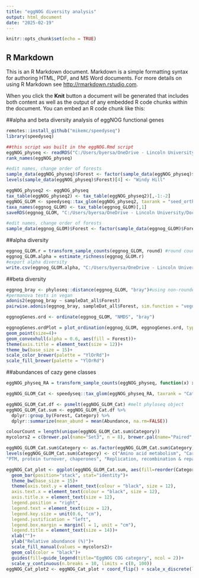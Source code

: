 ---
title: "eggNOG diversity analysis"
output: html_document
date: "2025-02-19"
---

```{r setup, include=FALSE}
knitr::opts_chunk$set(echo = TRUE)
```

## R Markdown

This is an R Markdown document. Markdown is a simple formatting syntax for authoring HTML, PDF, and MS Word documents. For more details on using R Markdown see <http://rmarkdown.rstudio.com>.

When you click the **Knit** button a document will be generated that includes both content as well as the output of any embedded R code chunks within the document. You can embed an R code chunk like this:

##alpha and beta diversity analysis of eggNOG functional genes
```{r}
remotes::install_github("mikemc/speedyseq")
library(speedyseq)
```

```{r read in eggNOG ps object}
##this script was built in the eggNOG.Rmd script
eggNOG_physeq <- readRDS("C:/Users/byersa/OneDrive - Lincoln University/Documents/Rutherford/Metagenomics/phyloseq/eggNOG_ps.rds")#405706 taxa and 90 samples
rank_names(eggNOG_physeq)

#edit names, change order of forests
sample_data(eggNOG_physeq)$Forest <- factor(sample_data(eggNOG_physeq)$Forest, levels = c("Hirakimata", "Puketi", "Glenfern", "Windy_Hill", "Laingholm", "Silverdale", "Gadgil",  "Oratia", "Kaiaraara"))
levels(sample_data(eggNOG_physeq)$Forest)[4] <- "Windy Hill"
```
```{r merge by seed ortholog}
eggNOG_physeq2 <- eggNOG_physeq
tax_table(eggNOG_physeq2) <- tax_table(eggNOG_physeq2)[,-1:-2]
eggNOG_GLOM <- speedyseq::tax_glom(eggNOG_physeq2, taxrank = "seed_ortholog") 
taxa_names(eggnog_GLOM) <- tax_table(eggnog_GLOM)[,1]
saveRDS(eggnog_GLOM, "C:/Users/byersa/OneDrive - Lincoln University/Documents/Rutherford/Metagenomics/phyloseq/eggnog_GLOM.rds")#export phyloseq files
```
```{r}
#edit names, change order of forests
sample_data(eggnog_GLOM)$Forest <- factor(sample_data(eggnog_GLOM)$Forest, levels = c("Hirakimata", "Puketi", "Glenfern", "Windy Hill", "Laingholm", "Silverdale", "Gadgil",  "Oratia", "Kaiaraara"))
```


##alpha diversity
```{r calculate alpha diversity}
eggnog_GLOM.r = transform_sample_counts(eggnog_GLOM, round) #round counts
eggnog_GLOM.alpha = estimate_richness(eggnog_GLOM.r)
#export alpha diversity
write.csv(eggnog_GLOM.alpha, "C:/Users/byersa/OneDrive - Lincoln University/Documents/Rutherford/Metagenomics/phyloseq/Results/eggnog_alpha.csv")
```
##beta diversity
```{r beta diversity analysis}
eggnog_bray <- phyloseq::distance(eggnog_GLOM, "bray")#using non-rounded counts
#permanova tests in vegan
adonis2(eggnog_bray ~ sampleDat_all$Forest) 
pairwise.adonis(eggnog_bray, sampleDat_all$Forest, sim.function = "vegdist", sim.method = "bray", p.adjust.m = "holm", perm = 999) #pairwise adonis tests
```
```{r}
eggnogGenes.ord <- ordinate(eggnog_GLOM, "NMDS", "bray")
```
```{r}
eggnogGenes.ordPlot = plot_ordination(eggnog_GLOM, eggnogGenes.ord, type="samples", color="Forest", title = "B) eggNOG OGs") +
geom_point(size=4)+
geom_convexhull(alpha = 0.6, aes(fill = Forest))+  
theme(axis.title = element_text(size = 12))+
theme_bw(base_size = 15)+
scale_color_brewer(palette = "YlOrRd")+
scale_fill_brewer(palette = "YlOrRd")
```

##abundances of cazy gene classes
```{r convert to relative abundance}
eggNOG_physeq_RA = transform_sample_counts(eggNOG_physeq, function(x) x / sum(x) *100)
```
```{r}
eggNOG_GLOM_Cat <- speedyseq::tax_glom(eggNOG_physeq_RA, taxrank = "Category")
```
```{r}
eggNOG_GLOM_Cat.df <- psmelt(eggNOG_GLOM_Cat) #melt phyloseq object
eggNOG_GLOM_Cat.sum <- eggNOG_GLOM_Cat.df %>%
  dplyr::group_by(Forest, Category) %>%
  dplyr::summarize(mean_abund = mean(Abundance, na.rm=FALSE)) 
```
```{r}
colourCount = length(unique(eggNOG_GLOM_Cat.sum$Category))
mycolors2 = c(brewer.pal(name="Set3", n = 8), brewer.pal(name="Paired", n = 8), brewer.pal(name="Dark2", n = 8)) #set colour palette
```
```{r}
eggNOG_GLOM_Cat.sum$Category <- as.factor(eggNOG_GLOM_Cat.sum$Category)
levels(eggNOG_GLOM_Cat.sum$Category) <- c("Amino acid metabolism", "Carbohydrate metabolism", "Cell cycle control, division, chromosome partitioning",  "Cell motility", "Cell wall/membrane/envelope biogenesis", "Chromatin structure & dynamics", "Coenzyme metabolism", "Cytoskeleton", "Defense mechanisms", "Energy production & conversion", "Function unknown", "Multiple categories assigned", "Inorganic ion metabolism", "Intracellular trafficking, secretion & vesicular transport", "Lipid metabolism", "Nucleotide metabolism",             
"PTM, protein turnover, chaperones", "Replication, recombination & repair", "RNA processing & modification", "Secondary metabolite metabolism", "Signal transduction mechanisms", "Translation, ribosomal structure & biogenesis")
```
```{r}
eggNOG_Cat_plot <- ggplot(eggNOG_GLOM_Cat.sum, aes(fill=reorder(Category, +mean_abund), y=mean_abund, x=Forest)) + 
  geom_bar(position="stack", stat="identity")+
  theme_bw(base_size = 15)+ 
  theme(axis.text.y = element_text(colour = "black", size = 12),
  axis.text.x = element_text(colour = "black", size = 12),
  axis.title.x = element_text(size = 12),
  legend.position = "right",
  legend.text = element_text(size = 12),
  legend.key.size = unit(0.6, "cm"),
  legend.justification = "left",
  legend.box.margin = margin(l = 1, unit = "cm"),
  legend.title = element_text(size = 14))+
  xlab("")+
  ylab("Relative abundance (%)")+
  scale_fill_manual(values = mycolors2)+
  geom_col(color = "black")+ 
  guides(fill=guide_legend(title="EggNOG COG category", ncol = 2))+ 
  scale_y_continuous(n.breaks = 10, limits = c(0, 100))
eggNOG_Cat_plot2 <- eggNOG_Cat_plot + coord_flip() + scale_x_discrete(limits=rev)
```